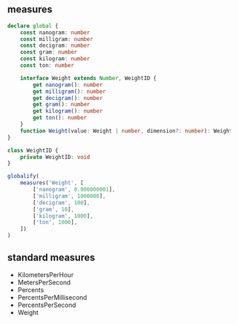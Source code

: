 
<Nav root='../../' selected="standard/measures" />

## measures
```typescript
declare global {
    const nanogram: number
    const milligram: number
    const decigram: number
    const gram: number
    const kilogram: number
    const ton: number

    interface Weight extends Number, WeightID {
        get nanogram(): number
        get milligram(): number
        get decigram(): number
        get gram(): number
        get kilogram(): number
        get ton(): number
    }
    function Weight(value: Weight | number, dimension?: number): Weight
}

class WeightID {
    private WeightID: void
}

globalify(
    measures('Weight', [
        ['nanogram', 0.000000001],
        ['milligram', 1000000],
        ['decigram', 100],
        ['gram', 10],
        ['kilogram', 1000],
        ['ton', 1000],
    ])
)
```

## standard measures
- KilometersPerHour
- MetersPerSecond
- Percents
- PercentsPerMillisecond
- PercentsPerSecond
- Weight
